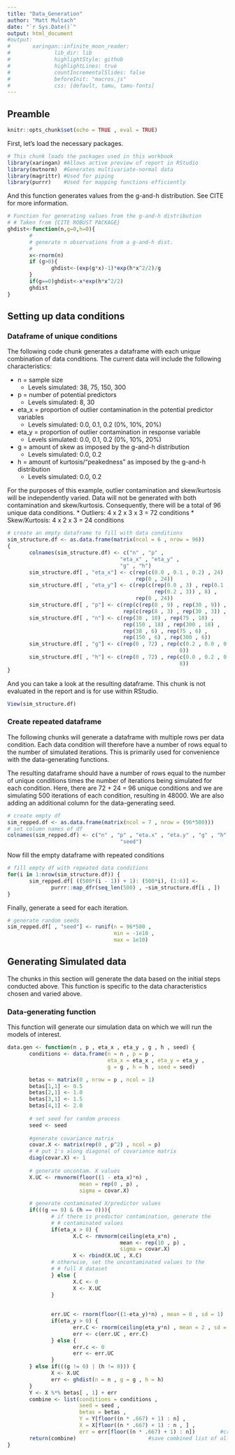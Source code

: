 ```yaml
---
title: "Data_Generation"
author: "Matt Multach"
date: "`r Sys.Date()`"
output: html_document
#output: 
#       xaringan::infinite_moon_reader:
#              lib_dir: lib
#              highlightStyle: github
#              highlightLines: true
#              countIncrementalSlides: false
#              beforeInit: "macros.js"
#              css: [default, tamu, tamu-fonts]
---
```


## Preamble

```r
knitr::opts_chunk$set(echo = TRUE , eval = TRUE)
```

First, let's load the necessary packages.

```r
# This chunk loads the packages used in this workbook
library(xaringan) #Allows active preview of report in RStudio
library(mvtnorm)  #Generates multivariate-normal data
library(magrittr) #Used for piping
library(purrr)    #Used for mapping functions efficiently
```

And this function generates values from the g-and-h distribution. See CITE for more information.

```r
# Function for generating values from the g-and-h distribution
# # Taken from {CITE ROBUST PACKAGE}
ghdist<-function(n,g=0,h=0){
       #
       # generate n observations from a g-and-h dist.
       #
       x<-rnorm(n)
       if (g>0){
              ghdist<-(exp(g*x)-1)*exp(h*x^2/2)/g
       }
       if(g==0)ghdist<-x*exp(h*x^2/2)
       ghdist
}
```

## Setting up data conditions

### Dataframe of unique conditions

The following code chunk generates a dataframe with each unique combination of data conditions. The current data will include the following characteristics:

* n = sample size
  * Levels simulated: 38, 75, 150, 300
* p = number of potential predictors
  * Levels simulated: 8, 30
* eta_x = proportion of outlier contamination in the potential predictor variables
  * Levels simulated: 0.0, 0.1, 0.2 (0\%, 10\%, 20\%)
* eta_y = proportion of outlier contamination in response variable
  * Levels simulated: 0.0, 0.1, 0.2 (0\%, 10\%, 20\%)
* g = amount of skew as imposed by the g-and-h distribution
  * Levels simulated: 0.0, 0.2
* h = amount of kurtosis/"peakedness" as imposed by the g-and-h distribution
  * Levels simulated: 0.0, 0.2
  
For the purposes of this example, outlier contamination and skew/kurtosis will be independently varied. Data will not be generated with both contamination and skew/kurtosis. Consequently, there will be a total of 96 unique data conditions.
* Outliers: 4 x 2 x 3 x 3 = 72 conditions
* Skew/Kurtosis: 4 x 2 x 3 = 24 conditions



```r
# create an empty dataframe to fill with data conditions
sim_structure.df <- as.data.frame(matrix(ncol = 6 , nrow = 96))
{
       colnames(sim_structure.df) <- c("n" , "p" , 
                                    "eta_x" , "eta_y" , 
                                    "g" , "h")
       sim_structure.df[ , "eta_x"] <- c(rep(c(0.0 , 0.1 , 0.2) , 24) , 
                                         rep(0 , 24))
       sim_structure.df[ , "eta_y"] <- c(rep(c(rep(0.0 , 3) , rep(0.1 , 3) , 
                                               rep(0.2 , 3)) , 8) , 
                                         rep(0 , 24))
       sim_structure.df[ , "p"] <- c(rep(c(rep(8 , 9) , rep(30 , 9)) , 4) , 
                                     rep(c(rep(8 , 3) , rep(30 , 3)) , 4))
       sim_structure.df[ , "n"] <- c(rep(38 , 18) , rep(75 , 18) , 
                                     rep(150 , 18) , rep(300 , 18) , 
                                     rep(38 , 6) , rep(75 , 6) , 
                                     rep(150 , 6) , rep(300 , 6))
       sim_structure.df[ , "g"] <- c(rep(0 , 72) , rep(c(0.2 , 0.0 , 0.2) , 
                                                       8))
       sim_structure.df[ , "h"] <- c(rep(0 , 72) , rep(c(0.0 , 0.2 , 0.2) , 
                                                       8))
}
```

And you can take a look at the resulting dataframe. This chunk is not evaluated in the report and is for use within RStudio.

```r
View(sim_structure.df)
```

### Create repeated dataframe

The following chunks will generate a dataframe with multiple rows per data condition. Each data condition will therefore have a number of rows equal to the number of simulated iterations. This is primarily used for convenience with the data-generating functions.

The resulting dataframe should have a number of rows equal to the number of unique conditions times the number of iterations being simulated for each condition. Here, there are 72 + 24 = 96 unique conditions and we are simulating 500 iterations of each condition, resulting in 48000. We are also adding an additional column for the data-generating seed.

```r
# create empty df
sim_repped.df <- as.data.frame(matrix(ncol = 7 , nrow = (96*500)))
# set column names of df
colnames(sim_repped.df) <- c("n" , "p" , "eta.x" , "eta.y" , "g" , "h" , 
                                    "seed")
```

Now fill the empty dataframe with repeated conditions

```r
# fill empty df with repeated data conditions
for(i in 1:nrow(sim_structure.df)) {
       sim_repped.df[ ((500*(i - 1)) + 1): (500*i), (1:6)] <- 
              purrr::map_dfr(seq_len(500) , ~sim_structure.df[i , ])
}
```

Finally, generate a seed for each iteration.

```r
# generate random seeds
sim_repped.df[ , "seed"] <- runif(n = 96*500 , 
                                  min = -1e10 , 
                                  max = 1e10)
```

## Generating Simulated data

The chunks in this section will generate the data based on the initial steps conducted above. This function is specific to the data characteristics chosen and varied above. 

### Data-generating function

This function will generate our simulation data on which we will run the models of interest.

```r
data.gen <- function(n , p , eta_x , eta_y , g , h , seed) {      
       conditions <- data.frame(n = n , p = p , 
                                eta_x = eta_x , eta_y = eta_y , 
                                g = g , h = h , seed = seed)

       betas <- matrix(0 , nrow = p , ncol = 1)
       betas[1,1] <- 0.5
       betas[2,1] <- 1.0
       betas[3,1] <- 1.5
       betas[4,1] <- 2.0
       
       # set seed for random process
       seed <- seed                       
       
       #generate covariance matrix
       covar.X <- matrix(rep(0 , p^2) , ncol = p)  
       # # put 1's along diagonal of covariance matrix
       diag(covar.X) <- 1 
       
       # generate uncontam. X values
       X.UC <- rmvnorm(floor((1 - eta_x)*n) , 
                       mean = rep(0 , p) , 
                       sigma = covar.X)
       
       # generate contaminated X/predictor values
       if(((g == 0) & (h == 0))){
              # if there is predictor contamination, generate the
              # # contaminated values
              if(eta_x > 0) {                             
                     X.C <- rmvnorm(ceiling(eta_x*n) , 
                                    mean <- rep(10 , p) , 
                                    sigma = covar.X)
                     X <- rbind(X.UC , X.C)
              # otherwise, set the uncontaminated values to the
              # # full X dataset
              } else {
                     X.C <- 0
                     X <- X.UC
              }
              
              
              err.UC <- rnorm(floor((1-eta_y)*n) , mean = 0 , sd = 1)   #generate uncontom. residuals
              if(eta_y > 0) {                                           #generate contam. residuals
                     err.C <- rnorm(ceiling(eta_y*n) , mean = 2 , sd = 5)
                     err <- c(err.UC , err.C)
              } else {
                     err.c <- 0
                     err <- err.UC
              }
       } else if(((g != 0) | (h != 0))) {
              X <- X.UC
              err <- ghdist(n = n , g = g , h = h)
       }
       Y <- X %*% betas[ , 1] + err                                    #generate Y values
       combine <- list(conditions = conditions ,
                       seed = seed , 
                       betas = betas , 
                       Y = Y[floor((n * .667) + 1) : n] , 
                       X = X[floor((n * .667) + 1) : n , ] , 
                       err = err[floor((n * .667) + 1) : n])        #create combined list of all values
       return(combine)                       #save combined list of all values
}
```
